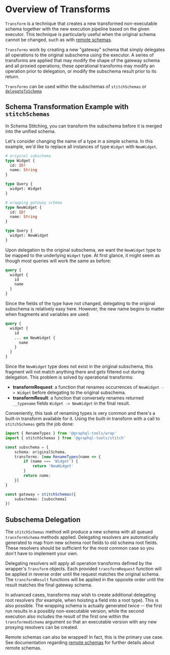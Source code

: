 # Overview of Transforms

`Transform` is a technique that creates a new transformed non-executable schema together with the
new execution pipeline based on the given executor. This technique is particularly useful when the
original schema cannot be changed, such as with [remote schemas](/docs/remote-subschemas).

`Transforms` work by creating a new "gateway" schema that simply delegates all operations to the
original subschema using the executor. A series of transforms are applied that may modify the shape
of the gateway schema and all proxied operations; these operational transforms may modify an
operation prior to delegation, or modify the subschema result prior to its return.

`Transforms` can be used within the subschemas of `stitchSchemas` or
[`delegateToSchema`](/docs/approaches/schema-extensions#schema-delegation)

## Schema Transformation Example with `stitchSchemas`

In Schema Stitching, you can transform the subschema before it is merged into the unified schema.

Let's consider changing the name of a type in a simple schema. In this example, we'd like to replace
all instances of type `Widget` with `NewWidget`.

```graphql
# original subschema
type Widget {
  id: ID!
  name: String
}

type Query {
  widget: Widget
}

# wrapping gateway schema
type NewWidget {
  id: ID!
  name: String
}

type Query {
  widget: NewWidget
}
```

Upon delegation to the original subschema, we want the `NewWidget` type to be mapped to the
underlying `Widget` type. At first glance, it might seem as though most queries will work the same
as before:

```graphql
query {
  widget {
    id
    name
  }
}
```

Since the fields of the type have not changed, delegating to the original subschema is relatively
easy here. However, the new name begins to matter when fragments and variables are used:

```graphql
query {
  widget {
    id
    ... on NewWidget {
      name
    }
  }
}
```

Since the `NewWidget` type does not exist in the original subschema, this fragment will not match
anything there and gets filtered out during delegation. This problem is solved by operational
transforms:

- **transformRequest**: a function that renames occurrences of `NewWidget -> Widget` before
  delegating to the original subschema.
- **transformResult**: a function that conversely renames returned `__typename` fields
  `Widget -> NewWidget` in the final result.

Conveniently, this task of renaming types is very common and there's a built-in transform available
for it. Using the built-in transform with a call to `stitchSchemas` gets the job done:

```ts
import { RenameTypes } from '@graphql-tools/wrap'
import { stitchSchemas } from '@graphql-tools/stitch'

const subschema = {
    schema: originalSchema,
    transforms: [new RenameTypes(name => {
        if (name === 'Widget') {
            return 'NewWidget'
        }
        return name;
    }]
}

const gateway = stitchSchemas({
    subschemas: [subschema]
})
```

## Subschema Delegation

The `stitchSchemas` method will produce a new schema with all queued `transformSchema` methods
applied. Delegating resolvers are automatically generated to map from new schema root fields to old
schema root fields. These resolvers should be sufficient for the most common case so you don't have
to implement your own.

Delegating resolvers will apply all operation transforms defined by the wrapper's `Transform`
objects. Each provided `transformRequest` function will be applied in reverse order until the
request matches the original schema. The `transformResult` functions will be applied in the opposite
order until the result matches the final gateway schema.

In advanced cases, transforms may wish to create additional delegating root resolvers (for example,
when hoisting a field into a root type). This is also possible. The wrapping schema is actually
generated twice -- the first run results in a possibly non-executable version, while the second
execution also includes the result of the first one within the `transformedSchema` argument so that
an executable version with any new proxying resolvers can be created.

Remote schemas can also be wrapped! In fact, this is the primary use case. See documentation
regarding [remote schemas](/docs/remote-subschemas) for further details about remote schemas.
